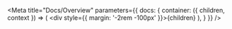 
<Meta
    title="Docs/Overview"
    parameters={{
        docs: {
          container: ({ children, context }) => (
            <DocsContainer context={context}>
              <div style={{ margin: '-2rem -100px' }}>{children}</div>
            </DocsContainer>
          ),
        }
    }}
/>

<Story id="source-example-overview--basic-sample"/>
